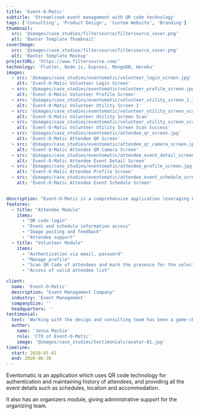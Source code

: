 ```yaml
---
title: 'Event-O-Matic'
subtitle: 'Streamlined event management with QR code technology'
tags: ['Consulting', 'Product Design', 'Custom Website', 'Branding']
thumbnail:
  src: '@images/case_studies/filtersource/filtersource_cover.png'
  alt: 'Banter Template Thumbnail'
coverImage:
  src: '@images/case_studies/filtersource/filtersource_cover.png'
  alt: 'Banter Template Mockup'
projectURL: 'https://www.filtersource.com/'
technology: 'Flutter, Node.js, Express, MongoDB, Heroku'
images:
  - src: '@images/case_studies/eventomatic/volunteer_login_screen.jpg'
    alt: 'Event-O-Matic Volunteer Login Screen'
  - src: '@images/case_studies/eventomatic/volunteer_profile_screen.jpg'
    alt: 'Event-O-Matic Volunteer Profile Screen'
  - src: '@images/case_studies/eventomatic/volunteer_utility_screen_1.jpg'
    alt: 'Event-O-Matic Volunteer Utility Screen 1'
  - src: '@images/case_studies/eventomatic/volunteer_utility_screen_scan.jpg'
    alt: 'Event-O-Matic Volunteer Utility Screen Scan'
  - src: '@images/case_studies/eventomatic/volunteer_utility_screen_scan_success.jpg'
    alt: 'Event-O-Matic Volunteer Utility Screen Scan Success'
  - src: '@images/case_studies/eventomatic/attendee_qr_screen.jpg'
    alt: 'Event-O-Matic Attendee QR Screen'
  - src: '@images/case_studies/eventomatic/attendee_qr_camera_screen.jpg'
    alt: 'Event-O-Matic Attendee QR Camera Screen'
  - src: '@images/case_studies/eventomatic/attendee_event_detail_screen.jpg'
    alt: 'Event-O-Matic Attendee Event Detail Screen'
  - src: '@images/case_studies/eventomatic/attendee_profile_screen.jpg'
    alt: 'Event-O-Matic Attendee Profile Screen'
  - src: '@images/case_studies/eventomatic/attendee_event_schedule_screen.jpg'
    alt: 'Event-O-Matic Attendee Event Schedule Screen'


description: "Event-O-Matic is a comprehensive application leveraging QR codes for attendee authentication, event information management, and administrative support for organizers."
features:
  - title: "Attendee Module"
    items:
      - "QR code login"
      - "Event and schedule information access"
      - "Image posting and feedback"
      - "Attendee support"
  - title: "Volunteer Module"
    items:
      - "Authentication via email, password" 
      - "Manage profile"
      - "Scan QR Code of attendees and mark the presence for the selected utility"
      - "Access of valid attendee list"

client:
  name: 'Event-O-Matic'
  description: "Event Management Company"
  industry: 'Event Management'
  companySize: ''
  headquarters: ''
testimonial:
  text: 'Working with the design and consulting team has been a game-changer for Banter. Their expertise in website design, branding, content strategy, and AI integration has revolutionized the way we create and share our stories. Their work has not only elevated our brand but also empowered us to be leaders in digital journalism, reaching and engaging more readers than ever before.'
  author:
    name: 'Jenna Mackie'
    role: 'CTO of Event-O-Matic'
    image: '@images/case_studies/testimonials/avatar-01.jpg'
timeline:
  start: 2020-01-01
  end: 2020-06-30
---
```


Eventomatic is an application which uses QR code technology for authentication and maintaining history of attendees, and providing all the event details such as schedules, location and accommodation. 

It also has an organizers module, giving administrative support for the organizing team.